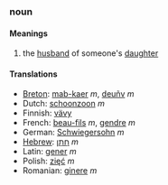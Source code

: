===noun===
====Meanings====
#the [[husband]] of someone's [[daughter]]
====Translations====
*[[Breton]]: [[mab-kaer]] ''m'', [[deuñv]] ''m''
*Dutch: [[schoonzoon]] ''m''
*Finnish: [[vävy]]
*French: [[beau-fils]] ''m'', [[gendre]] ''m''
*German: [[Schwiegersohn]] ''m''
*[[Hebrew]]: [[חָתָן]] ''m''
*Latin: [[gener]] ''m''
*Polish: [[zięć]] ''m''
*Romanian: [[ginere]] ''m''